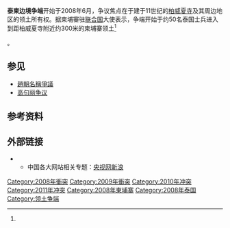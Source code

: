{{Infobox Military Conflict
|conflict= 泰柬边境争端
|image=[[File:Phraviharngopura.jpg|300px]]地区]]
|date=2008年6月 - 2011年12月15日
|place={{coord|14|23|35|N|104|40|49|E|}}  
|cause=
|territory= 无
|status=
|combatant1={{flagicon|Cambodia}} [[柬埔寨|柬埔寨]] 
|combatant2={{flagicon|Thailand}} [[泰国|泰国]]
|commander1=总理[[洪森|洪森]]
|commander2=总理[[阿披实·威差奇瓦|阿披实·威差奇瓦]]
|casualties1=498死<ref>3 KIA on October 15, '08 [http://afp.google.com/article/ALeqM5j8angai7dk16kEtzqKM9a2CvodSg] {{Wayback|url=http://afp.google.com/article/ALeqM5j8angai7dk16kEtzqKM9a2CvodSg |date=20081107094612 }}, 2 KIA on April 3, '09 {{cite web |url=http://enews.mcot.net/view.php?id=9339 |title=存档副本 |accessdate=2011-02-01 |deadurl=yes |archiveurl=https://web.archive.org/web/20110811152659/http://enews.mcot.net/view.php?id=9339 |archivedate=2011-08-11 }}, 5 KIA on February 4–7, 2011 [http://bigpondnews.com/articles/World/2011/02/07/Thai-Cambodia_clashes_claim_six_lives_574335.html] {{Wayback|url=http://bigpondnews.com/articles/World/2011/02/07/Thai-Cambodia_clashes_claim_six_lives_574335.html |date=20110522034242 }}[http://www.thestar.co.za/five-cambodians-killed-in-border-clash-1.1022745][http://www.valleynewslive.com/story/13981303/thai-cambodian-clashes-resume-at-disputed-border?redirected=true]{{dead link|date=2018年1月 |bot=InternetArchiveBot |fix-attempted=yes }}, 9 KIA on April 22–May 3, '11 [http://english.aljazeera.net/news/asia-pacific/2011/05/2011534419281252.html] {{Wayback|url=http://english.aljazeera.net/news/asia-pacific/2011/05/2011534419281252.html |date=20110507061733 }}, that makes a total of 19 killed</ref>
（泰国方面称为64人）<small><ref name="bangkokpost1">{{Cite web|url=http://www.bangkokpost.com/news/security/220077/govt-probes-claim-64-killed |title=Govt probes claim 64 killed |publisher=Bangkok Post |year= |accessdate=February 7, 2011}}</ref></small><br>1名士兵失踪<ref name="google.com">http://www.google.com/hostednews/afp/article/ALeqM5jJn8xO17x_XAkjKoCey0zHOfsnmw?docId=CNG.ce5e2e67a61454295cd54a08b0ebf3f2.851</ref><br>3名平民丧生<ref>http://www.valleynewslive.com/story/13981303/thai-cambodian-clashes-resume-at-disputed-border?redirected=true{{dead link|date=2018年1月 |bot=InternetArchiveBot |fix-attempted=yes }}</ref><br>超过65名士兵和平民受伤
|casualties2=130名士兵死亡<ref>1 KIA on October 15, '08 [http://afp.google.com/article/ALeqM5j8angai7dk16kEtzqKM9a2CvodSg] {{Wayback|url=http://afp.google.com/article/ALeqM5j8angai7dk16kEtzqKM9a2CvodSg |date=20081107094612 }}, 1 KIA on October 18, '08 [http://www.canada.com/theprovince/story.html?id=8ca2036a-cbb9-4ede-9ca2-050817f00100&k=78646] {{Wayback|url=http://www.canada.com/theprovince/story.html?id=8ca2036a-cbb9-4ede-9ca2-050817f00100&k=78646 |date=20120329134703 }}, 3 KIA on April 3, '09 [http://ki-media.blogspot.com/2009/04/3rd-thai-soldier-dies-after-clash.html] {{Wayback|url=http://ki-media.blogspot.com/2009/04/3rd-thai-soldier-dies-after-clash.html |date=20110721032039 }}, 1 KIA on January 31, '10 {{cite web |url=http://news.brunei.fm/2010/01/31/thai-soldier-killed-in-clashes-with-cambodian-forces/ |title=存档副本 |accessdate=2011-02-09 |deadurl=yes |archiveurl=https://web.archive.org/web/20110719162936/http://news.brunei.fm/2010/01/31/thai-soldier-killed-in-clashes-with-cambodian-forces/ |archivedate=2011-07-19 }}, 1 KIA on February 5, '11 [http://www.bbc.co.uk/news/world-asia-pacific-12372121] {{Wayback|url=http://www.bbc.co.uk/news/world-asia-pacific-12372121 |date=20110629024814 }}, 1 KIA on February 8, '11 [http://www.bangkokpost.com/breakingnews/220506/another-thai-soldier-dies], 8 KIA on April 22–May 3, '11 [http://english.aljazeera.net/news/asia-pacific/2011/05/2011534419281252.html] {{Wayback|url=http://english.aljazeera.net/news/asia-pacific/2011/05/2011534419281252.html |date=20110507061733 }} that makes a total of 16 killed</ref><br>（柬埔寨方面称为141人）<small><ref>{{Cite web |url=http://www.chinapost.com.tw/asia/regional-news/2010/03/25/249773/88-Thais.htm |title=88 Thais killed in '08 and '09: Cambodia |publisher=The China Post |date=March 25, 2010 |accessdate=February 7, 2011 |archive-date=2015-06-08 |archive-url=https://web.archive.org/web/20150608092533/http://www.chinapost.com.tw/asia/regional-news/2010/03/25/249773/88-Thais.htm |dead-url=no }}</ref><ref name="cambodian1">{{Cite web |url=http://www.cambodian.info/atleast-2-thai-tank-were-destroyed-and-many-thai-soldiers-were-killed/1721/ |title=At least 2 Thai tank were destroyed and 33 Thai soldiers were killed |publisher=Cambodian.info |year= |accessdate=February 7, 2011 |deadurl=yes |archiveurl=https://archive.is/20120723044811/http://www.cambodian.info/atleast-2-thai-tank-were-destroyed-and-many-thai-soldiers-were-killed/1721/ |archivedate=2012年7月23日 }}</ref><ref name="Rfa.org">{{Cite web |url=http://www.rfa.org/khmer/indepth/3_Cambodians_and_more_than_20_Thais_die-02052011103042.html |title=មន្ត្រីខ្មែរ ៖ កម្ពុជាស្លាប់ ៣ ថៃស្លាប់ជាង ៣០នាក់ |publisher=Rfa.org |year= |accessdate=February 7, 2011 |archive-date=2011-02-08 |archive-url=https://web.archive.org/web/20110208141410/http://www.rfa.org/khmer/indepth/3_Cambodians_and_more_than_20_Thais_die-02052011103042.html |dead-url=no }}</ref></small><br>2名平民丧生<ref>http://www.bangkokpost.com/breakingnews/234020/1-villager-killed-2-wounded-in-surin</ref><ref name="globalmontreal.com">{{Cite web |url=http://www.globalmontreal.com/world/Thailand+pulls+truce+talks+with+Cambodia/4675612/story.html |title=存档副本 |accessdate=2011-07-23 |archive-date=2012-02-16 |archive-url=https://web.archive.org/web/20120216213024/http://www.globalmontreal.com/world/Thailand+pulls+truce+talks+with+Cambodia/4675612/story.html |dead-url=no }}</ref><br>超过140名士兵和平民受伤
}}
'''泰柬边境争端'''开始于2008年6月，争议焦点在于建于11世纪的[[柏威夏寺|柏威夏寺]]及其周边地区的领土所有权。据柬埔寨驻[[联合国|联合国]]大使表示，争端开始于约50名泰国士兵进入到距柏威夏寺附近约300米的柬埔寨领土<ref name="http://www.un.int/">{{cite web |url=http://www.un.int/cambodia/Bulletin_Files/July08/Letter_18_Jul.pdf |title=存档副本 |accessdate=2009-05-11 |deadurl=yes |archiveurl=https://web.archive.org/web/20090511123927/http://www.un.int/cambodia/Bulletin_Files/July08/Letter_18_Jul.pdf |archivedate=2009-05-11 }}</ref>。

==参见==
* [[趙朝名稱爭議|趙朝名稱爭議]]
* [[高句丽争议|高句丽争议]]

==参考资料==
{{reflist}}

==外部链接==
**中国各大网站相关专题：[http://news.cctv.com/special/C22433/01/ 央视网]{{Wayback|url=http://news.cctv.com/special/C22433/01/ |date=20190123062358 }}[http://news.sina.com.cn/z/ThaiCambodia/index.shtml 新浪]{{Wayback|url=http://news.sina.com.cn/z/ThaiCambodia/index.shtml |date=20111024235230 }}

{{DEFAULTSORT:B边境}}
[[Category:2008年衝突|Category:2008年衝突]]
[[Category:2009年衝突|Category:2009年衝突]]
[[Category:2010年冲突|Category:2010年冲突]]
[[Category:2011年冲突|Category:2011年冲突]]
[[Category:2008年柬埔寨|Category:2008年柬埔寨]]
[[Category:2008年泰国|Category:2008年泰国]]
[[Category:领土争端|Category:领土争端]]
